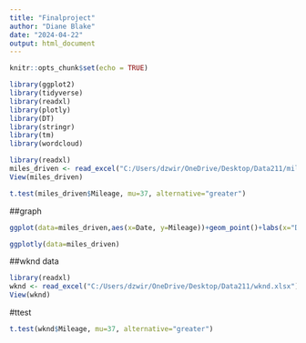 ---
title: "Finalproject"
author: "Diane Blake"
date: "2024-04-22"
output: html_document
---

```{r setup, include=FALSE}
knitr::opts_chunk$set(echo = TRUE)
```
```{r}
library(ggplot2)
library(tidyverse)
library(readxl)
library(plotly)
library(DT)
library(stringr)
library(tm)
library(wordcloud)

```

```{r}
library(readxl)
miles_driven <- read_excel("C:/Users/dzwir/OneDrive/Desktop/Data211/miles driven.xlsx")
View(miles_driven)
```


```{r}

t.test(miles_driven$Mileage, mu=37, alternative="greater")
```
##graph

```{r}
ggplot(data=miles_driven,aes(x=Date, y=Mileage))+geom_point()+labs(x="Day of Week", y="Miles Driven", title="Relationship between day of week and miles driven")+geom_smooth(method="lm")
```

```{r}
ggplotly(data=miles_driven)
```
##wknd data

```{r}

library(readxl)
wknd <- read_excel("C:/Users/dzwir/OneDrive/Desktop/Data211/wknd.xlsx")
View(wknd)

```

#ttest

```{r}
t.test(wknd$Mileage, mu=37, alternative="greater")
```


